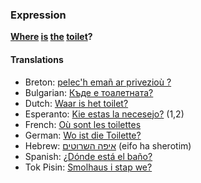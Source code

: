 ===Expression===
'''[[Where]] [[is]] [[the]] [[toilet]]?'''

====Translations====
*Breton: [[pelec'h emañ ar privezioù ?]]
*Bulgarian: [[Къде е тоалетната?]]
*Dutch: [[media:Waar_is_het_toilet.ogg|Waar is het toilet?]]
*Esperanto: [[Kie estas la necesejo?]] (1,2)
*French: [[Où sont les toilettes]]
*German: [[Wo ist die Toilette?]]
*Hebrew: [[איפה השרוטים]] (eifo ha sherotim)
*Spanish: [[¿Dónde está el baño?]]
*Tok Pisin: [[Smolhaus i stap we?]]